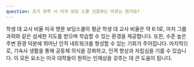 ```yaml
---
question: 조기 유학 시 미국 보딩 스쿨 선호하는 이유는 뭔가요? 
---
```


학생 대 교사 비율
미국 명문 보딩스쿨의 평균 학생 대 교사 비율은 약 6:1로, 마치 그룹 과외와 같은 섬세한 지도를 받으며 학습할 수 있는 환경을 제공합니다.
또한, 수준 높은 주변 환경 덕분에 뛰어난 인적 네트워크를 형성할 수 있는 기회가 주어집니다.
마지막으로, 기숙사 생활을 통해 공동체 의식을 강화하고, 인격 향상과 자립심을 기를 수 있습니다.
이 모든 요소는 미국 대학들이 원하는 인재상을 갖추는 데 큰 도움이 됩니다.